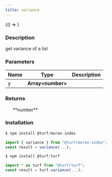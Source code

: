 ```yaml
---
title: variance
---
```



<!-- Expose turf as global var for experimenting in the browser console -->

<BrowserOnly>{() => <WindowTurfGlobal turf={turf} />}</BrowserOnly>

### Description

get variance of a list

### Parameters

| Name | Type                | Description |
| ---- | ------------------- | ----------- |
| y    | **Array\<number\>** |             |

### Returns

<ul>**number**</ul>

### Installation

```javascript
$ npm install @turf/moran-index

import { variance } from "@turf/moran-index";
const result = variance(...);
```

```javascript
$ npm install @turf/turf

import * as turf from "@turf/turf";
const result = turf.variance(...);
```
